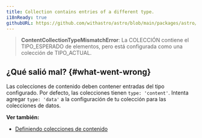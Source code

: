 ```yaml
---
title: Collection contains entries of a different type.
i18nReady: true
githubURL: https://github.com/withastro/astro/blob/main/packages/astro/src/core/errors/errors-data.ts
---
```


> **ContentCollectionTypeMismatchError**: La COLECCIÓN contiene el TIPO_ESPERADO de elementos, pero está configurada como una colección de TIPO_ACTUAL.

## ¿Qué salió mal? \{#what-went-wrong\}
Las colecciones de contenido deben contener entradas del tipo configurado. Por defecto, las colecciones tienen `type: 'content'`. Intenta agregar `type: 'data'` a la configuración de tu colección para las colecciones de datos.

**Ver también:**
-  [Definiendo colecciones de contenido](/es/guides/content-collections/#definiendo-colecciones)
